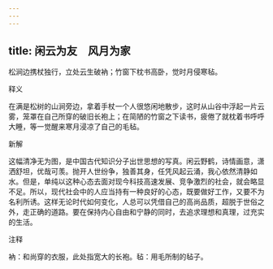 ```yaml
---
---
---
```

title: 闲云为友　风月为家
---



松涧边携杖独行，立处云生破衲；竹窗下枕书高卧，觉时月侵寒毡。

释义

在满是松树的山涧旁边，拿着手杖一个人很悠闲地散步，这时从山谷中浮起一片云雾，笼罩在自己所穿的破旧长袍上；在简陋的竹窗之下读书，疲倦了就枕着书呼呼大睡，等一觉醒来寒月浸凉了自己的毛毡。

新解

这幅清净无为图，是中国古代知识分子出世思想的写真。闲云野鹤，诗情画意，潇洒舒坦，优哉可羡。抛开人世纷争，独善其身，任凭风起云涌，我心依然清静如水。但是，单纯以这种心态去面对现今科技高速发展、竞争激烈的社会，就会略显不足。所以，现代社会中的人应当持有一种良好的心态，既要做好工作，又要不为名利所诱。这样无论时代如何变化，人总可以凭借自己的高尚品质，超脱于世俗之外，走正确的道路。要在保持内心自由和宁静的同时，去追求理想和真理，过充实的生活。

注释

衲：和尚穿的衣服，此处指宽大的长袍。毡：用毛所制的毡子。